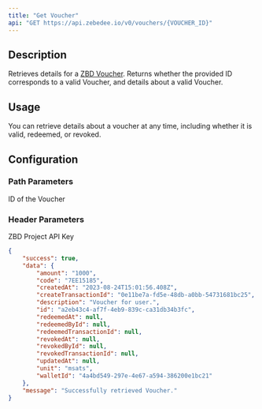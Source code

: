 ```yaml
---
title: "Get Voucher"
api: "GET https://api.zebedee.io/v0/vouchers/{VOUCHER_ID}"
---
```


## Description

Retrieves details for a [ZBD Voucher](/docs/dashboard/vouchers). Returns whether the provided ID corresponds to a valid Voucher, and details about a valid Voucher. 

## Usage

You can retrieve details about a voucher at any time, including whether it is valid, redeemed, or revoked.

## Configuration

### Path Parameters

<ParamField required path="VOUCHER_ID" type="string">
  ID of the Voucher
</ParamField>

### Header Parameters

<ParamField required header="apikey" type="string">
  ZBD Project API Key
</ParamField>

<CodeGroup />

<ResponseExample>

```json Response
{
    "success": true,
    "data": {
        "amount": "1000",
        "code": "7EE15185",
        "createdAt": "2023-08-24T15:01:56.408Z",
        "createTransactionId": "0e11be7a-fd5e-48db-a0bb-54731681bc25",
        "description": "Voucher for user.",
        "id": "a2eb43c4-af7f-4eb9-839c-ca31db34b3fc",
        "redeemedAt": null,
        "redeemedById": null,
        "redeemedTransactionId": null,
        "revokedAt": null,
        "revokedById": null,
        "revokedTransactionId": null,
        "updatedAt": null,
        "unit": "msats",
        "walletId": "4a4bd549-297e-4e67-a594-386200e1bc21"
    },
    "message": "Successfully retrieved Voucher."
}
```

</ResponseExample>
